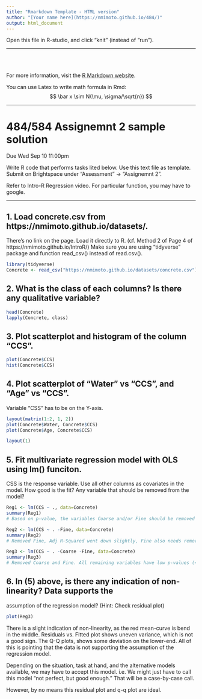 ```yaml
---
title: "Rmarkdown Template - HTML version"
author: "[Your name here](https://nmimoto.github.io/484/)"
output: html_document
---
```


Open this file in R-studio, and click "knit" (instead of "run").

<hr>

<br><br>

For more information, visit the [R Markdown website](https://rmarkdown.rstudio.com).

You can use Latex to write math formula in Rmd:
$$
  \bar x \sim N(\mu, \sigma/\sqrt{n})
$$


<hr>

#  484/584 Assignemnt 2 sample solution

Due Wed Sep 10 11:00pm

Write R code that performs tasks lited below.
Use this text file as template. Submit on Brightspace
under "Assessment" -> "Assignemnt 2".

Refer to Intro-R Regression video.
For particular function, you may have to google.

<hr>

## 1. Load concrete.csv from https://nmimoto.github.io/datasets/.
There's no link on the page. Load it directly to R.
(cf. Method 2 of Page 4 of https://nmimoto.github.io/IntroR/)
Make sure you are using "tidyverse" package and function read_csv()
instead of read.csv().

```r
library(tidyverse)
Concrete <- read_csv("https://nmimoto.github.io/datasets/concrete.csv")
```


## 2. What is the class of each columns?  Is there any qualitative variable?

```r
head(Concrete)
lapply(Concrete, class)
```

## 3. Plot scatterplot and histogram of the column "CCS".
```r
plot(Concrete$CCS)
hist(Concrete$CCS)
```

## 4. Plot scatterplot of "Water" vs "CCS", and "Age" vs "CCS".
Variable "CSS" has to be on the Y-axis.
```r
layout(matrix(1:2, 1, 2))
plot(Concrete$Water, Concrete$CCS)
plot(Concrete$Age, Concrete$CCS)

layout(1)
```

## 5. Fit multivariate regression model with OLS using lm() funciton.
CSS is the response variable.  Use all other columns as covariates in the model.
How good is the fit?  Any variable that should be removed from the model?
```r
Reg1 <- lm(CCS ~ ., data=Concrete)
summary(Reg1)
# Based on p-value, the variables Coarse and/or Fine should be removed from the model.

Reg2 <- lm(CCS ~ . -Fine, data=Concrete)
summary(Reg2)
# Removed Fine, Adj R-Squared went down slightly, Fine also needs removed.

Reg3 <- lm(CCS ~ . -Coarse -Fine, data=Concrete)
summary(Reg3)
# Removed Coarse and Fine. All remaining variables have low p-values (<0.05).
```

## 6. In (5) above, is there any indication of non-linearity?  Data supports the
assumption of the regression model?  (Hint: Check residual plot)
```r
plot(Reg3)
```

There is a slight indication of non-linearity, as the red mean-curve is
bend in the middle. Residuals vs. Fitted plot shows uneven variance, which
is not a good sign.
The Q-Q plots, shows some deviation on the lower-end.
All of this is pointing that the data is not supporting the assumption of the
regression model.

Depending on the situation, task at hand, and the alternative models available,
we may have to accept this model.
i.e. We might just have to call this model "not perfect, but good enough."
That will be a case-by-case call.

However, by no means this residual plot and q-q plot are ideal.
